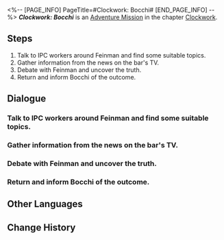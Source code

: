 <%-- [PAGE_INFO]
PageTitle=#Clockwork: Bocchi#
[END_PAGE_INFO] --%>
{{Stub|Dialogue.}}
{{Mission Infobox
|id            = 4240308
|title         = 
|image         = <!--Mission Clockwork: Bocchi.png-->
|type          = Adventure
|event_name    = 
|chapter       = Clockwork
|requirements  = [[Trailblaze Mission]] ''[[Gentleness, the Name of Nocturne]]'' completed
|summary       = <!--official mission summary from Fate's Atlas-->
|characters    = Bocchi; Exhausted Worker; Raging Worker; Trailblazer; Uma
|startLocation = [[<!--starting world-->]] - [[<!--starting area-->]]
|world         = <!--starting world-->
|area          = <!--starting area-->
|prev          = 
|next          = 
|rewards       = Trailblaze EXP*100; Stellar Jade*10; Traveler's Guide*3; Clock Credits*180; Credit*20,000
}}
'''''Clockwork: Bocchi''''' is an [[Adventure Mission]] in the chapter [[Clockwork]].

==Steps==
# Talk to IPC workers around Feinman and find some suitable topics.
# Gather information from the news on the bar's TV.
# Debate with Feinman and uncover the truth.
# Return and inform Bocchi of the outcome.

<!--
==Gameplay Notes==

--><!--
==Trial Character==

-->
==Dialogue==
{{Stub Dialogue}}
{{Dialogue Start}}
:{{tx}}
{{Dialogue End}}

===Talk to IPC workers around Feinman and find some suitable topics.===
{{Mission Description|type=adventure|location=<!--to be added-->|update|Tick... tock! Quick, Adjust the hands... Tick, tock!<br />People's minds await your exploration. Help them regain their true selves!}}
{{Dialogue Start}}
:{{tx}}
{{Dialogue End}}

===Gather information from the news on the bar's TV.===
{{Dialogue Start}}
:{{tx}}
{{Dialogue End}}

===Debate with Feinman and uncover the truth.===
{{Dialogue Start}}
:{{tx}}
{{Dialogue End}}

===Return and inform Bocchi of the outcome.===
{{Dialogue Start}}
:{{tx}}
{{Dialogue End}}

==Other Languages==
{{Other Languages
|en   = Clockwork: Bocchi
|zhs  = 钟表把戏：波奇
|zht  = 鐘錶把戲：波奇
|ja   = クロックトリック：ボッチ
|ko   = 시계 트릭: 보키
|es   = Trucorreloj: Bocchi
|fr   = Pouvoir de la Pendule&nbsp;: Bocchi
|ru   = Заводной механизм: Боччи
|th   = กลนาฬิกา: Bocchi
|vi   = Thủ Thuật Đồng Hồ: Bocchi
|de   = Uhrwerk: Bocchi
|id   = Clockwork: Bocchi
|pt   = Truquelógio: Bocchi
}}

==Change History==
{{Change History|2.0}}
